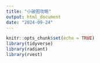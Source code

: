 ```yaml
---
title: "小破图攻略"
output: html_document
date: "2024-09-24"
---
```


```r
knitr::opts_chunk$set(echo = TRUE)
library(tidyverse)
library(radiant)
library(rvest)
```

## 
```r

```

